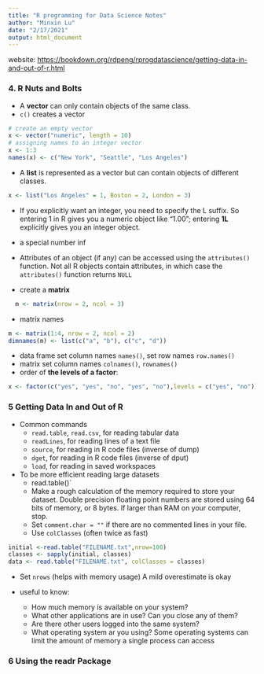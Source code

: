 ```yaml
---
title: "R programming for Data Science Notes"
author: "Minxin Lu"
date: "2/17/2021"
output: html_document
---
```

website: <https://bookdown.org/rdpeng/rprogdatascience/getting-data-in-and-out-of-r.html>

### 4. R Nuts and Bolts

- A **vector** can only contain objects of the same class.
- `c()` creates a vector

```r
# create an empty vector
x <- vector("numeric", length = 10)
# assigning names to an integer vector
x <- 1:3
names(x) <- c("New York", "Seattle", "Los Angeles")
```

- A **list** is represented as a vector but can contain objects of different classes.

```r
x <- list("Los Angeles" = 1, Boston = 2, London = 3)
```

- If you explicitly want an integer, you need to specify the L suffix. So entering 1 in R gives you a numeric object like "1.00"; entering **1L** explicitly gives you an integer object.
- a special number inf
- Attributes of an object (if any) can be accessed using the `attributes()` function. Not all R objects contain attributes, in which case the `attributes()` function returns `NULL`

- create a **matrix**
```r
  m <- matrix(nrow = 2, ncol = 3)
```

- matrix names
```r
m <- matrix(1:4, nrow = 2, ncol = 2)
dimnames(m) <- list(c("a", "b"), c("c", "d"))
```

- data frame set column names `names()`, set row names `row.names()`
- matrix set column names `colnames()`, `rownames()`
- order of **the levels of a factor**:
```r
x <- factor(c("yes", "yes", "no", "yes", "no"),levels = c("yes", "no"))
```

### 5 Getting Data In and Out of R
- Common commands
  - `read.table`, `read.csv`, for reading tabular data
  - `readLines`, for reading lines of a text file
  - `source`, for reading in R code files (inverse of dump)
  - `dget`, for reading in R code files (inverse of dput)
  - `load`, for reading in saved workspaces

- To be more efficient reading large datasets
  - read.table()`
  - Make a rough calculation of the memory required to store your dataset. Double precision floating point numbers are stored using 64 bits of memory, or 8 bytes. If larger than  RAM on your computer, stop.
  - Set `comment.char = ""` if there are no commented lines in your file.
  - Use `colClasses` (often twice as fast)

```r
initial <-read.table("FILENAME.txt",nrow=100)
classes <- sapply(initial, classes)
data <- read.table("FILENAME.txt", colClasses = classes)
```
- Set `nrows` (helps with memory usage) A mild overestimate is okay

- useful to know:
  - How much memory is available on your system?
  - What other applications are in use? Can you close any of them?
  - Are there other users logged into the same system?
  - What operating system ar you using? Some operating systems can limit the     amount of memory a single process can access

### 6 Using the readr Package
